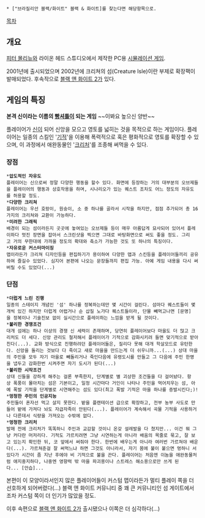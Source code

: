  * ["브라질리안 블랙/화이트" 블랙 & 화이트]를 찾는다면 해당항목으로.

[[목차]]
== 개요 ==
[[피터 몰리뉴]]와 라이온 헤드 스튜디오에서 제작한 PC용 [[시뮬레이션 게임]].

2001년에 출시되었으며 2002년에 크리쳐의 섬(Creature Isle)이란 부제로 확장팩이 발매되었다. 후속작으로 [[블랙 앤 화이트 2]]가 있다.

== 게임의 특징 ==
'''본격 신이라는 이름의 [[빵셔틀]]이 되는 게임'''
~~이봐요 높으신 양반~~

플레이어가 [[신]]이 되어 신앙을 모으고 영토를 넓히는 것을 목적으로 하는 게임이다. 플레이어는 일종의 스킬인 '[[기적]]'을 이용해 폭력적으로 혹은 평화적으로 영토를 확장할 수 있으며, 이 과정에서 애완동물인 '[[크리처]]'를 조종해 써먹을 수 있다.

=== 장점 ===
 *'''압도적인 자유도''' 
 플레이어는 신으로써 정말 다양한 행동을 할수 있다. 화면에 등장하는 거의 대부분의 오브제들을 플레이어의 행동과 상호작용을 하며, 시나리오가 있는 퀘스트 조차도 어느 정도의 자유도를 허용할 정도. 
 *'''다양한 크리쳐''' 
 플레이어는 우선 호랑이, 원숭이, 소 중 하나를 골라서 시작을 하지만, 점점 추가되어 총 16가지의 크리쳐와 교환이 가능하다. 
 *'''미려한 그래픽''' 
 배경이 되는 섬이라든지 곳곳에 놓여있는 오브제들 등이 매우 아름답게 묘사되어 있어서 플레이하다 멋진 장면을 잡아서 스크린샷을 찍으면 그대로 바탕화면으로 써도 좋을 정도. 그리고 거의 무한대에 가까울 정도의 확대와 축소가 가능한 것도 또 하나의 특징이다.
 *'''자유로운 커스터마이징''' 
 맵이라든가 크리쳐 디자인등을 편집하기가 용이하여 다양한 맵과 스킨등을 플레이어들끼리 공유하여 즐길수 있었다. 심지어 본편에 나오는 문장들까지 편집 가능. 아예 게임 내용을 다시 써버릴 수도 있었다(...)

=== 단점 ===
 *'''더럽게 느린 진행''' 
 일종의 스테이지 개념인 '섬' 하나를 정복하는데만 몇 시간이 걸린다. 섬마다 퀘스트들이 몇개씩 있긴 하지만 더럽게 어렵거나 순 삽질 노가다 퀘스트들이라, 단물 빼먹고나면 [문명]을 정복이나 기술진보 없이 실시간으로 플레이하는 느낌을 받게 될 것이다.
 *'''불리한 경쟁조건''' 
 대개 섬에는 하나 이상의 경쟁 신 세력이 존재하며, 당연히 플레이어보다 마을도 더 많고 크리처도 더 세다. 신앙 관리도 철저해서 플레이어가 기적으로 감화시키려 들면 맞기적으로 받아친다(...). 교화 방식으로 진행하려던 플레이어들은, 질리다 못해 대개 학살모드로 유턴한다. 신앙을 돌리는 것보다 다 죽이고 새로 마을을 만드는게 더 쉬우니까...(...) 상대 마을의 주민을 모두 자기 마을로 빼돌리거나 죽인다음에 유령도시를 만들고 그 다음에 주민 한명을 냅두고 감화한번 시켜주면 자기 도시가 된다(...)
 *'''불리한 시작조건''' 
 상대 신들을 강하게 해주는 걸론 부족한지, 단계별로 별 괴상한 조건들을 다 걸어놨다. 항상 폭풍이 몰아치는 섬은 기본이고, 일정 시간마다 거인이 나타나 주민을 먹어치우는 섬, 아예 폭발 기적을 단계별로 시연해주는 섬도 있다(최고 폭발 기적은 마을 하나를 증발시킨다;)!
 *'''멍청한 주민의 인공지능''' 
 주민들이 혼자선 먹고 살지 못한다. 밭을 플랜테이션 급으로 확장하고, 전부 농부 사도로 만들어 밭에 가져다 놔도 자급자족이 안된다(...). 플레이어가 계속해서 곡물 기적을 사용하거나 다른데서 식량을 가져오는 수밖에 없다.
 *'''멍청한 크리처''' 
 발매 전에 크리처가 똑똑하니 주인과 교감할 것이니 온갖 설레발을 다 쳤지만... 이건 뭐 그냥 커다란 머저리다. 기적도 가르치려면 그냥 시연하는게 아니라 배움의 목줄로 묶고, 잘 보고 있는지 확인한 뒤, 코 앞에서 써줘야 한다. 한번에 배우는게 아니라 여러번 가르쳐야 배운다(...). 가르쳐준걸 잘 써먹느냐 하면 그것도 아니라서, 자기 몸에 불이 붙으면 멍하니 서있다가 시간이 좀 지난 후에야 비 기적으로 불을 끈다. 플레이어는 처음엔 이놈을 애완동물처럼 애지중지하다, 나중엔 영향력 밖 마을 파괴용이나 스트레스 해소용으로만 쓰게 된다... [안습]...

본편이 이 모양이라서인지 많은 플레이어들이 커스텀 맵이라든가 멀티 플레이 쪽을 더 선호하게 되어버렸다(...) 블랙 앤 화이트 커뮤니티 중 꽤 큰 커뮤니티인 섬 게이트에서 조차 커스텀 쪽이 더 인기가 많았을 정도.

이후 속편으로 [[블랙 앤 화이트 2]]가 출시됐으나 이쪽은 더 심각하다(...) 
